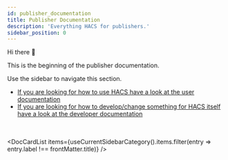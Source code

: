 ```yaml
---
id: publisher_documentation
title: Publisher Documentation
description: 'Everything HACS for publishers.'
sidebar_position: 0
---
```



Hi there :wave:

This is the beginning of the publisher documentation.

Use the sidebar to navigate this section.

- [If you are looking for how to use HACS have a look at the user documentation](/docs/user)
- [If you are looking for how to develop/change something for HACS itself have a look at the developer documentation](/docs/developer)

<br/><br/>
<DocCardList items={useCurrentSidebarCategory().items.filter(entry => entry.label !== frontMatter.title)} />
